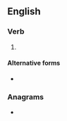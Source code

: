{{also|out-gone}}
==English==

===Verb===
{{head|en|verb form}}

# {{past participle of|en|outgo|nocat=1}}

====Alternative forms====
* {{l|en|out-gone}}

===Anagrams===
* {{anagrams|en|a=egnootu|gone out|toongue}}